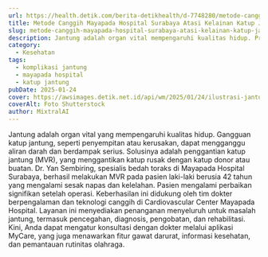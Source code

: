 ```yaml
---
url: https://health.detik.com/berita-detikhealth/d-7748280/metode-canggih-mayapada-hospital-surabaya-atasi-kelainan-katup-jantung
title: Metode Canggih Mayapada Hospital Surabaya Atasi Kelainan Katup Jantung
slug: metode-canggih-mayapada-hospital-surabaya-atasi-kelainan-katup-jantung
description: Jantung adalah organ vital mempengaruhi kualitas hidup. Prosedur MVR dapat menggantikan katup jantung rusak, meningkatkan kesehatan dan kualitas hidup pasien.
category:
  - Kesehatan
tags:
  - komplikasi jantung
  - mayapada hospital
  - katup jantung
pubDate: 2025-01-24
cover: https://awsimages.detik.net.id/api/wm/2025/01/24/ilustrasi-jantung_169.png?wid=54&w=650&v=1&t=jpeg
coverAlt: Foto Shutterstock
author: MixtralAI
---
```

Jantung adalah organ vital yang mempengaruhi kualitas hidup. Gangguan katup jantung, seperti penyempitan atau kerusakan, dapat mengganggu aliran darah dan berdampak serius. Solusinya adalah penggantian katup jantung (MVR), yang menggantikan katup rusak dengan katup donor atau buatan. Dr. Yan Sembiring, spesialis bedah toraks di Mayapada Hospital Surabaya, berhasil melakukan MVR pada pasien laki-laki berusia 42 tahun yang mengalami sesak napas dan kelelahan. Pasien mengalami perbaikan signifikan setelah operasi. Keberhasilan ini didukung oleh tim dokter berpengalaman dan teknologi canggih di Cardiovascular Center Mayapada Hospital. Layanan ini menyediakan penanganan menyeluruh untuk masalah jantung, termasuk pencegahan, diagnosis, pengobatan, dan rehabilitasi. Kini, Anda dapat mengatur konsultasi dengan dokter melalui aplikasi MyCare, yang juga menawarkan fitur gawat darurat, informasi kesehatan, dan pemantauan rutinitas olahraga.
